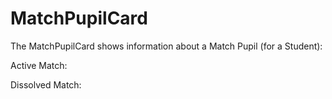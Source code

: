 
<Meta title="Matching/MatchPupilCard" component={MatchPupilCard} />

# MatchPupilCard

The MatchPupilCard shows information about a Match Pupil (for a Student):

Active Match:

<Story name="MatchPupilCard / active">
    <MatchPupilCard
        match={{ createdAt: new Date(), pupil: { firstname: 'Albert', lastname: 'Einstein' }, subjectsFormatted: [{ name: 'Physik' }], dissolveReasons: [] }}
    />
</Story>

Dissolved Match:

<Story name="MatchPupilCard / dissolved">
    <MatchPupilCard
        match={{
            createdAt: new Date(),
            dissolved: true,
            dissolvedAt: new Date(),
            pupil: { firstname: 'Albert', lastname: 'Einstein' },
            subjectsFormatted: [{ name: 'Physik' }],
            dissolvedBy: 'student',
            dissolveReasonEnum: 'noMoreHelpNeeded',
            dissolveReasons: [Dissolve_Reason.NoMoreHelpNeeded],
        }}
    />
</Story>
